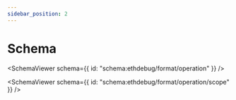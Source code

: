 ```yaml
---
sidebar_position: 2
---
```



# Schema

<SchemaViewer
  schema={{ id: "schema:ethdebug/format/operation" }}
  />

<SchemaViewer
  schema={{ id: "schema:ethdebug/format/operation/scope" }}
  />
